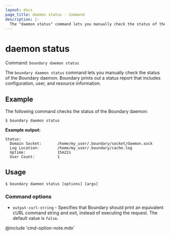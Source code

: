```yaml
---
layout: docs
page_title: daemon status - Command
description: |-
  The "daemon status" command lets you manually check the status of the Boundary daemon.
---
```


# daemon status

Command: `boundary daemon status`

The `boundary daemon status` command lets you manually check the status of the Boundary daemon.
Boundary prints out a status report that includes configuration, user, and resource information.

## Example

The following command checks the status of the Boundary daemon:

```shell-session
$ boundary daemon status
```

**Example output:**

<CodeBlockConfig hideClipboard>

```plaintext
Status:
  Domain Socket:       /home/my_user/.boundary/socket/daemon.sock
  Log Location:        /home/my_user/.boundary/cache.log
  Uptime:              15m22s
  User Count:          1
```

</CodeBlockConfig>

## Usage

<CodeBlockConfig hideClipboard>

```shell-session
$ boundary daemon status [options] [args]
```

</CodeBlockConfig>

### Command options

- `output-curl-string` - Specifies that Boundary should print an equivalent cURL command string and exit, instead of executing the request.
The default value is `false`.

@include 'cmd-option-note.mdx'